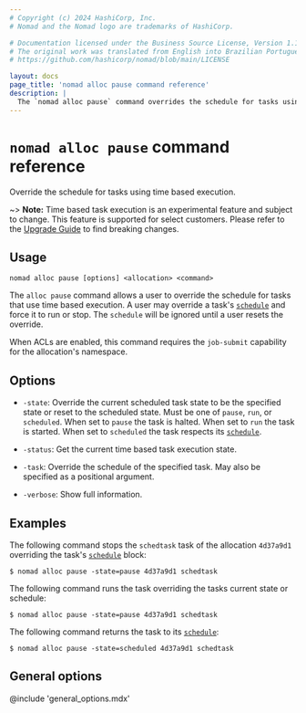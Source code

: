 ```yaml
---
# Copyright (c) 2024 HashiCorp, Inc.
# Nomad and the Nomad logo are trademarks of HashiCorp.

# Documentation licensed under the Business Source License, Version 1.1.
# The original work was translated from English into Brazilian Portuguese.
# https://github.com/hashicorp/nomad/blob/main/LICENSE

layout: docs
page_title: 'nomad alloc pause command reference'
description: |
  The `nomad alloc pause` command overrides the schedule for tasks using time-based execution, forcing the task to either stop or run.
---
```


# `nomad alloc pause` command reference

Override the schedule for tasks using time based execution.

<EnterpriseAlert />

~> **Note:** Time based task execution is an experimental feature and subject
to change. This feature is supported for select customers. Please refer to the
[Upgrade Guide][upgrade] to find breaking changes.

## Usage

```plaintext
nomad alloc pause [options] <allocation> <command>
```

The `alloc pause` command allows a user to override the schedule for tasks
that use time based execution. A user may override a task's
[`schedule`][schedule] and force it to run or stop. The `schedule` will be
ignored until a user resets the override.

When ACLs are enabled, this command requires the `job-submit` capability for
the allocation's namespace.

## Options

- `-state`: Override the current scheduled task state to be the specified state
  or reset to the scheduled state. Must be one of `pause`, `run`, or
  `scheduled`. When set to `pause` the task is halted. When set to `run` the
  task is started. When set to `scheduled` the task respects its
  [`schedule`][schedule].

- `-status`: Get the current time based task execution state.

- `-task`: Override the schedule of the specified task. May also be specified
  as a positional argument.

- `-verbose`: Show full information.

## Examples

The following command stops the `schedtask` task of the allocation `4d37a9d1`
overriding the task's [`schedule`][schedule] block:

```shell-session
$ nomad alloc pause -state=pause 4d37a9d1 schedtask
```

The following command runs the task overriding the tasks current state or
schedule:

```shell-session
$ nomad alloc pause -state=pause 4d37a9d1 schedtask
```

The following command returns the task to its [`schedule`][schedule]:

```shell-session
$ nomad alloc pause -state=scheduled 4d37a9d1 schedtask
```

## General options

@include 'general_options.mdx'

[schedule]: /nomad/docs/job-specification/schedule
[upgrade]: /nomad/docs/upgrade/upgrade-specific
